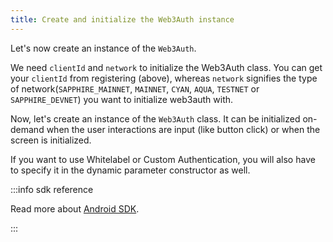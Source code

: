 ```yaml
---
title: Create and initialize the Web3Auth instance
---
```


Let's now create an instance of the `Web3Auth`.

We need `clientId` and `network` to initialize the Web3Auth class. You can get your `clientId` from registering (above), whereas `network` signifies
the type of network(`SAPPHIRE_MAINNET`, `MAINNET`, `CYAN`, `AQUA`, `TESTNET` or `SAPPHIRE_DEVNET`) you want to initialize web3auth with.

Now, let's create an instance of the `Web3Auth` class. It can be initialized on-demand when the user interactions are input (like button click) or
when the screen is initialized.

If you want to use Whitelabel or Custom Authentication, you will also have to specify it in the dynamic parameter constructor as well.

:::info sdk reference

Read more about [Android SDK](/sdk/pnp/android).

:::
